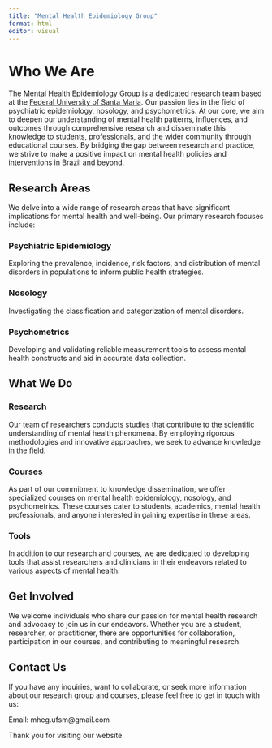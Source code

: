 ```yaml
---
title: "Mental Health Epidemiology Group"
format: html
editor: visual
---
```


# Who We Are

The Mental Health Epidemiology Group is a dedicated research team based at the [Federal University of Santa Maria](https://www.ufsm.br/). Our passion lies in the field of psychiatric epidemiology, nosology, and psychometrics. At our core, we aim to deepen our understanding of mental health patterns, influences, and outcomes through comprehensive research and disseminate this knowledge to students, professionals, and the wider community through educational courses. By bridging the gap between research and practice, we strive to make a positive impact on mental health policies and interventions in Brazil and beyond.

## Research Areas

We delve into a wide range of research areas that have significant implications for mental health and well-being. Our primary research focuses include:

### Psychiatric Epidemiology

Exploring the prevalence, incidence, risk factors, and distribution of mental disorders in populations to inform public health strategies.

### Nosology

Investigating the classification and categorization of mental disorders.

### Psychometrics

Developing and validating reliable measurement tools to assess mental health constructs and aid in accurate data collection.

## What We Do

### Research

Our team of researchers conducts studies that contribute to the scientific understanding of mental health phenomena. By employing rigorous methodologies and innovative approaches, we seek to advance knowledge in the field.

### Courses

As part of our commitment to knowledge dissemination, we offer specialized courses on mental health epidemiology, nosology, and psychometrics. These courses cater to students, academics, mental health professionals, and anyone interested in gaining expertise in these areas.

### Tools

In addition to our research and courses, we are dedicated to developing tools that assist researchers and clinicians in their endeavors related to various aspects of mental health.

## Get Involved

We welcome individuals who share our passion for mental health research and advocacy to join us in our endeavors. Whether you are a student, researcher, or practitioner, there are opportunities for collaboration, participation in our courses, and contributing to meaningful research.

## Contact Us

If you have any inquiries, want to collaborate, or seek more information about our research group and courses, please feel free to get in touch with us:

Email: mheg.ufsm\@gmail.com

Thank you for visiting our website.
